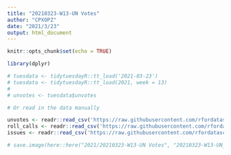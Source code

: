 ```yaml
---
title: "20210323-W13-UN Votes"
author: "CPXOPZ"
date: "2021/3/23"
output: html_document
---
```


```r
knitr::opts_chunk$set(echo = TRUE)
```

```r
library(dplyr)
```

```r
# tuesdata <- tidytuesdayR::tt_load('2021-03-23')
# tuesdata <- tidytuesdayR::tt_load(2021, week = 13)
# 
# unvotes <- tuesdata$unvotes

# Or read in the data manually

unvotes <- readr::read_csv('https://raw.githubusercontent.com/rfordatascience/tidytuesday/master/data/2021/2021-03-23/unvotes.csv')
roll_calls <- readr::read_csv('https://raw.githubusercontent.com/rfordatascience/tidytuesday/master/data/2021/2021-03-23/roll_calls.csv')
issues <- readr::read_csv('https://raw.githubusercontent.com/rfordatascience/tidytuesday/master/data/2021/2021-03-23/issues.csv')

# save.image(here::here("2021/20210323-W13-UN Votes", "20210323-W13-UN_Votes.RData"))
```

```r

```

```r

```


